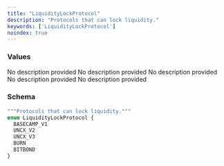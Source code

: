 ```yaml
---
title: "LiquidityLockProtocol"
description: "Protocols that can lock liquidity."
keywords: ['LiquidityLockProtocol']
noindex: true
---
```


### Values

<ResponseField name="BASECAMP_V1" type="enum">
  No description provided
</ResponseField>

<ResponseField name="UNCX_V2" type="enum">
  No description provided
</ResponseField>

<ResponseField name="UNCX_V3" type="enum">
  No description provided
</ResponseField>

<ResponseField name="BURN" type="enum">
  No description provided
</ResponseField>

<ResponseField name="BITBOND" type="enum">
  No description provided
</ResponseField>

### Schema


```graphql 
"""Protocols that can lock liquidity."""
enum LiquidityLockProtocol {
  BASECAMP_V1
  UNCX_V2
  UNCX_V3
  BURN
  BITBOND
}
```
